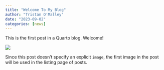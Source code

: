 ```yaml
---
title: "Welcome To My Blog"
author: "Tristan O'Malley"
date: "2023-09-02"
categories: [news]
---
```


This is the first post in a Quarto blog. Welcome!

![](thumbnail.jpg)

Since this post doesn't specify an explicit `image`, the first image in the post will be used in the listing page of posts.
